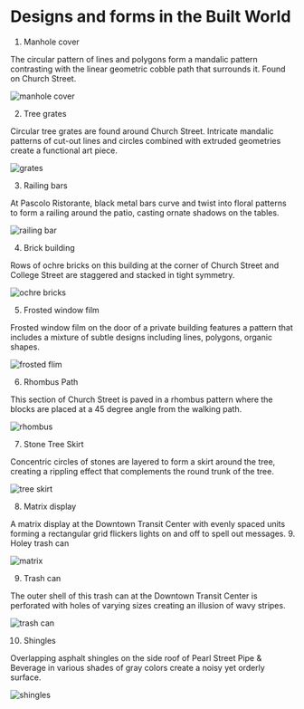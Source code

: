 # Designs and forms in the Built World

1. Manhole cover

The circular pattern of lines and polygons form a mandalic pattern contrasting with the linear geometric cobble path that surrounds it. Found on Church Street.

![manhole cover](https://cdn.glitch.global/e9a14532-952f-41d5-a8f2-de28e52b377a/IMG_7228.JPG?v=1725588676366)

2. Tree grates

Circular tree grates are found around Church Street. Intricate mandalic patterns of cut-out lines and circles combined with extruded geometries create a functional art piece.

![grates](https://cdn.glitch.global/e9a14532-952f-41d5-a8f2-de28e52b377a/IMG_7229.JPG?v=1725588683587)

3. Railing bars

At Pascolo Ristorante, black metal bars curve and twist into floral patterns to form a railing around the patio, casting ornate shadows on the tables.

![railing bar](https://cdn.glitch.global/e9a14532-952f-41d5-a8f2-de28e52b377a/IMG_7230.JPG?v=1725588717306)

4. Brick building

Rows of ochre bricks on this building at the corner of Church Street and College Street are staggered and stacked in tight symmetry.

![ochre bricks](https://cdn.glitch.global/e9a14532-952f-41d5-a8f2-de28e52b377a/IMG_7233.JPG?v=1725588723583)

5. Frosted window film

Frosted window film on the door of a private building features a pattern that includes a mixture of subtle designs including lines, polygons, organic shapes.

![frosted flim](https://cdn.glitch.global/e9a14532-952f-41d5-a8f2-de28e52b377a/IMG_7234.JPG?v=1725588729820)

6. Rhombus Path

This section of Church Street is paved in a rhombus pattern where the blocks are placed at a 45 degree angle from the walking path.

![rhombus](https://cdn.glitch.global/e9a14532-952f-41d5-a8f2-de28e52b377a/IMG_7236.JPG?v=1725588771436)

7. Stone Tree Skirt

Concentric circles of stones are layered to form a skirt around the tree, creating a rippling effect that complements the round trunk of the tree.

![tree skirt](https://cdn.glitch.global/e9a14532-952f-41d5-a8f2-de28e52b377a/IMG_7226.JPG?v=1725588667626)

8. Matrix display

A matrix display at the Downtown Transit Center with evenly spaced units forming a rectangular grid flickers lights on and off to spell out messages. 9. Holey trash can

![matrix](https://cdn.glitch.global/e9a14532-952f-41d5-a8f2-de28e52b377a/IMG_7243.JPG?v=1725588740826)

9. Trash can

The outer shell of this trash can at the Downtown Transit Center is perforated with holes of varying sizes creating an illusion of wavy stripes.

![trash can](https://cdn.glitch.global/e9a14532-952f-41d5-a8f2-de28e52b377a/IMG_7247.JPG?v=1725588744694)

10. Shingles

Overlapping asphalt shingles on the side roof of Pearl Street Pipe & Beverage in various shades of gray colors create a noisy yet orderly surface.

![shingles](https://cdn.glitch.global/e9a14532-952f-41d5-a8f2-de28e52b377a/IMG_7222.jpg?v=1725588648419)
